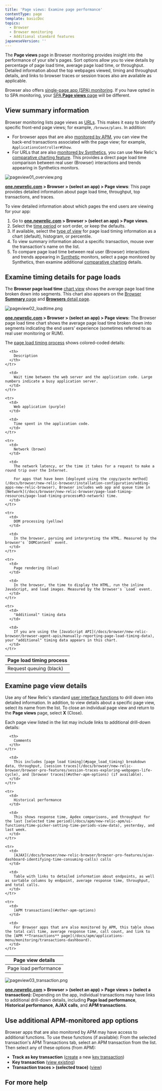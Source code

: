 ```yaml
---
title: 'Page views: Examine page performance'
contentType: page
template: basicDoc
topics:
  - Browser
  - Browser monitoring
  - Additional standard features
japaneseVersion: ''
---
```


The **Page views** page in Browser monitoring provides insight into the performance of your site's pages. Sort options allow you to view details by percentage of page load time, average page load time, or throughput. Detailed information about the top webpages viewed, timing and throughput details, and links to browser traces or session traces also are available as applicable.

Browser also offers [single-page app (SPA) monitoring](/docs/browser/single-page-app-monitoring/get-started/welcome-single-page-app-monitoring). If you have opted in to SPA monitoring, your [SPA **Page views** page](/docs/browser/single-page-app-monitoring/use-spa-data/view-spa-data-new-relic-browser) will be different.

## View summary information

Browser monitoring lists page views as [URLs](/docs/browser/new-relic-browser/getting-started/url-whitelists-grouping-browser-metrics). This makes it easy to identify specific front-end page views; for example, `/browse/plans`. In addition:

* For browser apps that are also [monitored by APM](#other-apm-options), you can view the back-end transactions associated with the page view; for example, `ApplicationsController#Show`.
* For URLs that are also [monitored by Synthetics](/docs/synthetics/new-relic-synthetics/getting-started/introduction-new-relic-synthetics), you can use New Relic's [comparative charting feature](/docs/synthetics/new-relic-synthetics/administration/compare-page-load-performance-browser-synthetics). This provides a direct page load time comparison between real user (Browser) interactions and trends appearing in Synthetics monitors.

![pageview01_overview.png](./images/pageview01_overview_1.png "pageview01_overview.png")

**[one.newrelic.com](https://one.newrelic.com) > Browser > (select an app) > Page views**: This page provides detailed information about page load time, throughput, top transactions, and traces.

To view detailed information about which pages the end users are viewing for your app:

1. Go to **[one.newrelic.com](https://one.newrelic.com) > Browser > (select an app) > Page views**.
2. Select the [time period](/docs/apm/new-relic-apm/ui-functions/time-picker-setting-time-periods-view-data) or sort order, or keep the defaults.
3. If available, select the [type of view](/docs/apm/applications-menu/features/selecting-dashboard-views) for page load timing information as a chart (default), histogram, or percentile.
4. To view summary information about a specific transaction, mouse over the transaction's name on the list.
5. To compare page load time between real user (Browser) interactions and trends appearing in [Synthetic](/docs/synthetics/new-relic-synthetics/getting-started/introduction-new-relic-synthetics) monitors, select a page monitored by Synthetics, then examine additional [comparative charting](/docs/synthetics/new-relic-synthetics/administration/compare-page-load-performance-browser-synthetics) details.

## Examine timing details for page loads

The **Browser page load time** [chart view](/docs/apm/applications-menu/features/selecting-dashboard-views) shows the average page load time broken down into segments. This chart also appears on the [Browser **Summary** page](/docs/browser/new-relic-browser/getting-started/browser-overview-website-performance-glance) and [**Browsers** detail page](/docs/browser/new-relic-browser/additional-standard-features/browsers-problem-patterns-type-or-location).

![pageview02_loadtime.png](./images/pageview02_loadtime.png "pageview02_loadtime.png")

**[one.newrelic.com](https://one.newrelic.com) > Browser > (select an app) > Page views:** The Browser page load time chart shows the average page load time broken down into segments indicating the end users' experience (sometimes referred to as real user monitoring or RUM).

The [page load timing process](/docs/browser/new-relic-browser/page-load-timing-resources/page-load-timing-process) shows colored-coded details:

<Table>
  <thead>
    <tr>
      <th style={{ width: "200px" }}>
        Page load timing process
      </th>

      <th>
        Description
      </th>
    </tr>
  </thead>

  <tbody>
    <tr>
      <td>
        Request queuing (black)
      </td>

      <td>
        Wait time between the web server and the application code. Large numbers indicate a busy application server.
      </td>
    </tr>

    <tr>
      <td>
        Web application (purple)
      </td>

      <td>
        Time spent in the application code.
      </td>
    </tr>

    <tr>
      <td>
        Network (brown)
      </td>

      <td>
        The network latency, or the time it takes for a request to make a round trip over the Internet.

        For apps that have been [deployed using the copy/paste method](/docs/browser/new-relic-browser/installation-configuration/adding-apps-new-relic-browser), Browser includes web app and queue time in [Network](/docs/browser/new-relic-browser/page-load-timing-resources/page-load-timing-process#h3-network) time.
      </td>
    </tr>

    <tr>
      <td>
        DOM processing (yellow)
      </td>

      <td>
        In the browser, parsing and interpreting the HTML. Measured by the browser's `DOMContent` event.
      </td>
    </tr>

    <tr>
      <td>
        Page rendering (blue)
      </td>

      <td>
        In the browser, the time to display the HTML, run the inline JavaScript, and load images. Measured by the browser's `Load` event.
      </td>
    </tr>

    <tr>
      <td>
        "Additional" timing data
      </td>

      <td>
        If you are using the [JavaScript API](/docs/browser/new-relic-browser/browser-agent-apis/manually-reporting-page-load-timing-data), your "additional" timing data appears in this chart.
      </td>
    </tr>
  </tbody>
</Table>

## Examine page view details

Use any of New Relic's standard [user interface functions](/docs/accounts-partnerships/education/getting-started-new-relic/new-relic-user-interface) to drill down into detailed information. In addition, to view details about a specific page view, select its name from the list. To close an individual page view and return to the **Page views** page, select **X** (Close).

Each page view listed in the list may include links to additional drill-down details:

<Table>
  <thead>
    <tr>
      <th style={{ width: "200px" }}>
        Page view details
      </th>

      <th>
        Comments
      </th>
    </tr>
  </thead>

  <tbody>
    <tr>
      <td>
        Page load performance
      </td>

      <td>
        This includes [page load timing](#page_load_timing) breakdown data, throughput, [session traces](/docs/browser/new-relic-browser/browser-pro-features/session-traces-exploring-webpages-life-cycle), and [browser traces](#other-apm-options) (if available).
      </td>
    </tr>

    <tr>
      <td>
        Historical performance
      </td>

      <td>
        This shows response time, Apdex comparisons, and throughput for the last [selected time period](/docs/apm/new-relic-apm/ui-functions/time-picker-setting-time-periods-view-data), yesterday, and last week.
      </td>
    </tr>

    <tr>
      <td>
        [AJAX](/docs/browser/new-relic-browser/browser-pro-features/ajax-dashboard-identifying-time-consuming-calls) calls
      </td>

      <td>
        Table with links to detailed information about endpoints, as well as sortable columns by endpoint, average response time, throughput, and total calls.
      </td>
    </tr>

    <tr>
      <td>
        [APM transactions](#other-apm-options)
      </td>

      <td>
        For Browser apps that are also monitored by APM, this table shows the total call time, average response time, call count, and link to the [APM **Transactions** page](/docs/apm/applications-menu/monitoring/transactions-dashboard).
      </td>
    </tr>
  </tbody>
</Table>

![pageview03_transaction.png](./images/pageview03_transaction.png "pageview03_transaction.png")

**[one.newrelic.com](https://one.newrelic.com) > Browser > (select an app) > Page views > (select a transaction):** Depending on the app, individual transactions may have links to additional drill-down details, including **Page load performance**, **Historical performance**, **AJAX calls**, and **APM transactions**.

## Use additional APM-monitored app options

Browser apps that are also monitored by APM may have access to additional functions. To use these functions (if available): From the selected transaction's APM Transactions tab, select an APM transaction from the list. Then select any of these options (from APM):

* **Track as key transaction** ([create](/docs/apm/selected-transactions/key-transactions/creating-key-transactions) a new [key transaction](/docs/apm/selected-transactions/key-transactions/key-transactions-tracking-important-transactions-or-events))
* **Key transaction** ([view existing](/docs/apm/selected-transactions/key-transactions/viewing-key-transactions))
* **Transaction traces > (selected trace)** ([view](/docs/apm/traces/transaction-traces/transaction-traces))

## For more help
